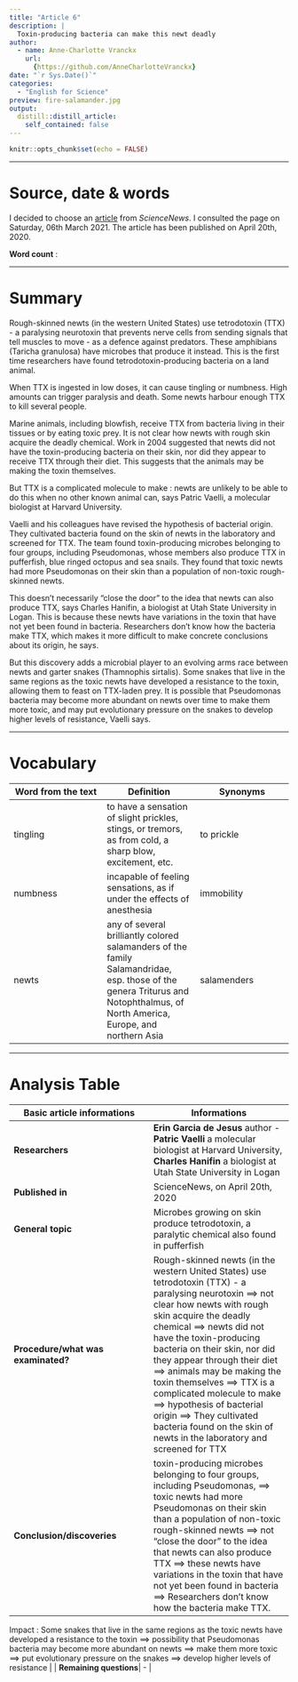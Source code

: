 ```yaml
---
title: "Article 6"
description: |
  Toxin-producing bacteria can make this newt deadly
author:
  - name: Anne-Charlotte Vranckx
    url:
      {https://github.com/AnneCharlotteVranckx}
date: "`r Sys.Date()`"
categories:
  - "English for Science"
preview: fire-salamander.jpg
output:
  distill::distill_article:
    self_contained: false
---
```


```r
knitr::opts_chunk$set(echo = FALSE)
```

***
# Source, date & words

I decided to choose an [article](https://www.sciencenews.org/article/toxin-producing-skin-bacteria-can-make-newt-deadly-poisonous) from *ScienceNews*.
I consulted the page on Saturday, 06th March 2021.
The article has been published on April 20th, 2020.

**Word count** : 

***
# Summary

Rough-skinned newts (in the western United States) use tetrodotoxin (TTX) - a paralysing neurotoxin that prevents nerve cells from sending signals that tell muscles to move - as a defence against predators. These amphibians (Taricha granulosa) have microbes that produce it instead. This is the first time researchers have found tetrodotoxin-producing bacteria on a land animal.

When TTX is ingested in low doses, it can cause tingling or numbness. High amounts can trigger paralysis and death. Some newts harbour enough TTX to kill several people.

Marine animals, including blowfish, receive TTX from bacteria living in their tissues or by eating toxic prey. It is not clear how newts with rough skin acquire the deadly chemical. Work in 2004 suggested that newts did not have the toxin-producing bacteria on their skin, nor did they appear to receive TTX through their diet. This suggests that the animals may be making the toxin themselves.

But TTX is a complicated molecule to make : newts are unlikely to be able to do this when no other known animal can, says Patric Vaelli, a molecular biologist at Harvard University. 

Vaelli and his colleagues have revised the hypothesis of bacterial origin. They cultivated bacteria found on the skin of newts in the laboratory and screened for TTX. The team found toxin-producing microbes belonging to four groups, including Pseudomonas, whose members also produce TTX in pufferfish, blue ringed octopus and sea snails. They found that toxic newts had more Pseudomonas on their skin than a population of non-toxic rough-skinned newts.

This doesn't necessarily "close the door" to the idea that newts can also produce TTX, says Charles Hanifin, a biologist at Utah State University in Logan. This is because these newts have variations in the toxin that have not yet been found in bacteria. Researchers don't know how the bacteria make TTX, which makes it more difficult to make concrete conclusions about its origin, he says.   

But this discovery adds a microbial player to an evolving arms race between newts and garter snakes (Thamnophis sirtalis). Some snakes that live in the same regions as the toxic newts have developed a resistance to the toxin, allowing them to feast on TTX-laden prey. It is possible that Pseudomonas bacteria may become more abundant on newts over time to make them more toxic, and may put evolutionary pressure on the snakes to develop higher levels of resistance, Vaelli says.

***
# Vocabulary

| Word from the text | Definition | Synonyms |
|-----|-----|-----|
| tingling | to have a sensation of slight prickles, stings, or tremors, as from cold, a sharp blow, excitement, etc. | to prickle |
| numbness | incapable of feeling sensations, as if under the effects of anesthesia | immobility |
| newts | any of several brilliantly colored salamanders of the family Salamandridae, esp. those of the genera Triturus and Notophthalmus, of North America, Europe, and northern Asia | salamenders |

***
# Analysis Table

| **Basic article informations**      | **Informations** |
| ----- | ----- |
| **Researchers** | **Erin Garcia de Jesus** author - **Patric Vaelli** a molecular biologist at Harvard University, **Charles Hanifin** a biologist at Utah State University in Logan |
| **Published in**  | ScienceNews, on April 20th, 2020 |  
| **General topic** | Microbes growing on skin produce tetrodotoxin, a paralytic chemical also found in pufferfish |
| **Procedure/what was examinated?** | Rough-skinned newts (in the western United States) use tetrodotoxin (TTX) - a paralysing neurotoxin ==> not clear how newts with rough skin acquire the deadly chemical ==> newts did not have the toxin-producing bacteria on their skin, nor did they appear through their diet ==> animals may be making the toxin themselves ==> TTX is a complicated molecule to make ==> hypothesis of bacterial origin ==> They cultivated bacteria found on the skin of newts in the laboratory and screened for TTX |
| **Conclusion/discoveries** | toxin-producing microbes belonging to four groups, including Pseudomonas, ==> toxic newts had more Pseudomonas on their skin than a population of non-toxic rough-skinned newts ==> not "close the door" to the idea that newts can also produce TTX ==> these newts have variations in the toxin that have not yet been found in bacteria ==> Researchers don't know how the bacteria make TTX.   

Impact : Some snakes that live in the same regions as the toxic newts have developed a resistance to the toxin ==> possibility that Pseudomonas bacteria may become more abundant on newts ==> make them more toxic ==> put evolutionary pressure on the snakes ==> develop higher levels of resistance |
| **Remaining questions**| - |


